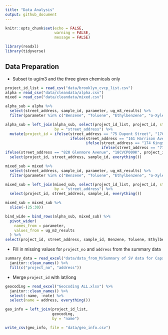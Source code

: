 ```yaml
---
title: "Data Analysis"
output: github_document
---
```


```r
knitr::opts_chunk$set(echo = FALSE,
                      warning = FALSE,
                      message = FALSE)
```


```r
library(readxl)
library(tidyverse)
```


## Data Preparation

*   Subset to ug/m3 and the three given chemicals only  

```r
project_id_list = read_csv("data/brooklyn_cvcp_list.csv")
alpha = read_csv("data/cleandata/alpha.csv")
mixed = read_csv("data/cleandata/mixed.csv")

alpha_sub = alpha %>% 
  select(street_address, sample_id, parameter, ug_m3_results) %>% 
  filter(parameter %in% c("Benzene", "Toluene", "Ethylbenzene", "o-Xylene", "p/m-Xylene", "Trichloroethene", "Tetrachloroethene"))

alpha_sub = left_join(alpha_sub, select(project_id_list, project_id, street_address = name), 
                      by = "street_address") %>%
  mutate(project_id = ifelse(street_address == "75 Dupont Street", "17CVCP035K",
                             ifelse(street_address == "161 Harrison Avenue", "19CVCP022K",
                                    ifelse(street_address == "174 Kings Highway", "19CVCP021K",
                                           ifelse(street_address == "777 Glenmore Avenue", "19CVCP001K",
ifelse(street_address == "820 Glenmore Avenue", "18CVCP009K", project_id)))))) %>%
  select(project_id, street_address, sample_id, everything())

mixed_sub = mixed %>% 
  select(street_address, sample_id, parameter, ug_m3_results) %>% 
  filter(parameter %in% c("Benzene", "Toluene", "Ethylbenzene", "o-Xylene", "p/m-Xylene", "Trichloroethene", "Tetrachloroethene"))

mixed_sub = left_join(mixed_sub, select(project_id_list, project_id, street_address = name), 
                      by = "street_address") %>% 
  select(project_id, street_address, sample_id, everything())

mixed_sub = mixed_sub %>% 
  slice(-(25:30))

bind_wide = bind_rows(alpha_sub, mixed_sub) %>% 
  pivot_wider(
    names_from = parameter,
    values_from = ug_m3_results
  ) %>% 
select(project_id, street_address, sample_id, Benzene, Toluene, Ethylbenzene, `o-Xylene`, `p/m-Xylene`, Trichloroethene, Tetrachloroethene)
```

*   Fill in missing values for `project_no` and `address` from the summary data  

```r
summary_data = read_excel("data/data_from_M/Summary of SV data for Capstone_236 sites.xlsx") %>% 
  janitor::clean_names() %>% 
  fill(c("project_no", "address"))
```

*   Merge `project_id` with lat/long

```r
geocoding = read_excel("Geocoding ALL.xlsx") %>% 
  janitor::clean_names() %>% 
  select(-name, -note) %>% 
  select(name = address, everything())

geo_info = left_join(project_id_list,
                     geocoding,
                     by = "name")

write_csv(geo_info, file = "data/geo_info.csv")
```

